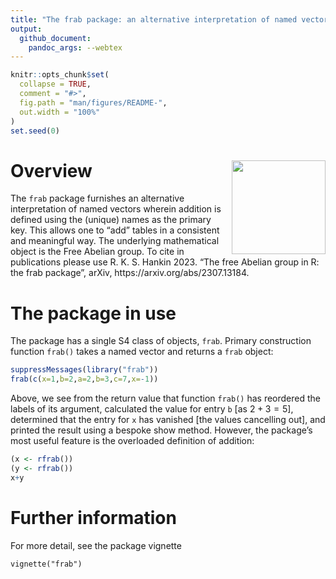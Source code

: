 ```yaml
---
title: "The frab package: an alternative interpretation of named vectors"
output:
  github_document:
    pandoc_args: --webtex
---
```


<!-- README.md is generated from README.Rmd. Please edit that file -->

```r
knitr::opts_chunk$set(
  collapse = TRUE,
  comment = "#>",
  fig.path = "man/figures/README-",
  out.width = "100%"
)
set.seed(0)
```

# <img src="man/figures/frab.png" width = "150" align="right" />

# Overview

The `frab` package furnishes an alternative interpretation of named
vectors wherein addition is defined using the (unique) names as the
primary key.  This allows one to "add" tables in a consistent and
meaningful way.  The underlying mathematical object is the Free
Abelian group.  To cite in publications please use R. K. S. Hankin
2023.  "The free Abelian group in R: the frab package", arXiv,
https://arxiv.org/abs/2307.13184.

# The package in use

The package has a single S4 class of objects, `frab`.  Primary
construction function `frab()` takes a named vector and returns a
`frab` object:


```r
suppressMessages(library("frab"))
frab(c(x=1,b=2,a=2,b=3,c=7,x=-1))
```

Above, we see from the return value that function `frab()` has
reordered the labels of its argument, calculated the value for entry
`b` [as $2+3=5$], determined that the entry for `x` has vanished [the
values cancelling out], and printed the result using a bespoke show
method.  However, the package's most useful feature is the overloaded
definition of addition:


```r
(x <- rfrab())
(y <- rfrab())
x+y
```



# Further information

For more detail, see the package vignette

`vignette("frab")`

